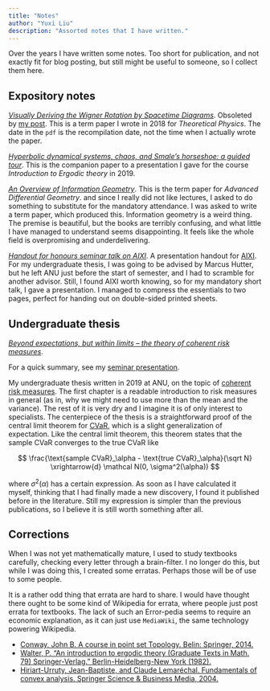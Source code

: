 ```yaml
---
title: "Notes"
author: "Yuxi Liu"
description: "Assorted notes that I have written."
---
```


Over the years I have written some notes. Too short for publication, and not exactly fit for blog posting, but still might be useful to someone, so I collect them here.

## Expository notes

[*Visually Deriving the Wigner Rotation by Spacetime Diagrams*](wigner_rotation/wigner_rotation_complete.pdf). Obsoleted by [my post](https://yuxi-liu-wired.github.io/essays/posts/wigner-rotation/). This is a term paper I wrote in 2018 for *Theoretical Physics*. The date in the `pdf` is the recompilation date, not the time when I actually wrote the paper.

[*Hyperbolic dynamical systems, chaos, and Smale's horseshoe: a guided tour*](ergodic_theory/ergodic_theory_project.pdf). This is the companion paper to a presentation I gave for the course *Introduction to Ergodic theory* in 2019.

[*An Overview of Information Geometry*](2019_differential_geometry/2019_differential_geometry_information_geometry_report.pdf). This is the term paper for *Advanced Differential Geometry*. and since I really did not like lectures, I asked to do something to substitute for the mandatory attendance. I was asked to write a term paper, which produced this. Information geometry is a weird thing. The premise is beautiful, but the books are terribly confusing, and what little I have managed to understand seems disappointing. It feels like the whole field is overpromising and underdelivering.

[*Handout for honours seminar talk on AIXI*](2019_honours_seminar_talk/presentation_handout.pdf). A presentation handout for [AIXI](https://en.wikipedia.org/wiki/AIXI). For my undergraduate thesis, I was going to be advised by Marcus Hutter, but he left ANU just before the start of semester, and I had to scramble for another advisor. Still, I found AIXI worth knowing, so for my mandatory short talk, I gave a presentation. I managed to compress the essentials to two pages, perfect for handing out on double-sided printed sheets.

## Undergraduate thesis

[*Beyond expectations, but within limits -- the theory of coherent risk measures*](undergraduate_thesis/thesis.pdf).

For a quick summary, see my [seminar presentation](undergraduate_thesis/seminar_talk/seminal_talk_slides.pdf).

My undergraduate thesis written in 2019 at ANU, on the topic of [coherent risk measures](https://en.wikipedia.org/wiki/Coherent_risk_measure). The first chapter is a readable introduction to risk measures in general (as in, why we might need to use more than the mean and the variance). The rest of it is very dry and I imagine it is of only interest to specialists. The centerpiece of the thesis is a straightforward proof of the central limit theorem for [CVaR](https://en.wikipedia.org/wiki/Expected_shortfall), which is a slight generalization of expectation. Like the central limit theorem, this theorem states that the sample CVaR converges to the true CVaR like

$$
\frac{\text{sample CVaR}_\alpha - \text{true CVaR}_\alpha}{\sqrt N} \xrightarrow{d} \mathcal N(0, \sigma^2(\alpha))
$$

where $\sigma^2(\alpha)$ has a certain expression. As soon as I have calculated it myself, thinking that I had finally made a new discovery, I found it published before in the literature. Still my expression is simpler than the previous publications, so I believe it is still worth something after all.

## Corrections

When I was not yet mathematically mature, I used to study textbooks carefully, checking every letter through a brain-filter. I no longer do this, but while I was doing this, I created some erratas. Perhaps those will be of use to some people.

It is a rather odd thing that errata are hard to share. I would have thought there ought to be some kind of Wikipedia for errata, where people just post errata for textbooks. The lack of such an Error-pedia seems to require an economic explanation, as it can just use `MediaWiki`, the same technology powering Wikipedia.

* [Conway, John B. A course in point set Topology. Belin: Springer, 2014.](corrections/a%20course%20in%20point%20set%20topology_corrections.pdf)
* [Walter, P. "An introduction to ergodic theory (Graduate Texts in Math. 79) Springer-Verlag." Berlin-Heidelberg-New York (1982).](corrections/an%20introduction%20to%20ergodic%20theory_errata.pdf)
* [Hiriart-Urruty, Jean-Baptiste, and Claude Lemaréchal. Fundamentals of convex analysis. Springer Science & Business Media, 2004.](corrections/fundamentals%20of%20convex%20analysis_errata.pdf)

